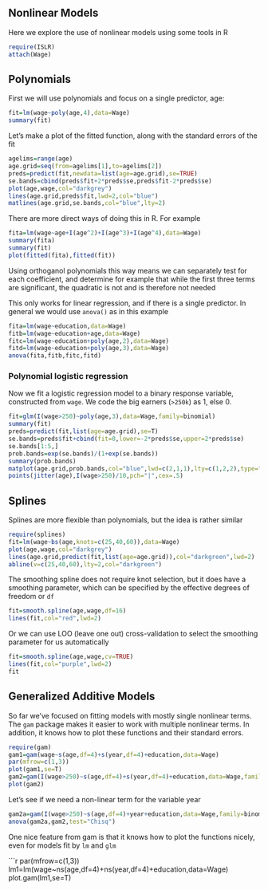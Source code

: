 Nonlinear Models
--------------------------------------------
Here we explore the use of nonlinear models using some tools in R

```r
require(ISLR)
attach(Wage)
```

Polynomials
----------------------
First we will use polynomials and focus on a single predictor, age:

```r
fit=lm(wage~poly(age,4),data=Wage)
summary(fit)
```
Let's make a plot of the fitted function, along with the standard errors of the fit

```r
agelims=range(age)
age.grid=seq(from=agelims[1],to=agelims[2])
preds=predict(fit,newdata=list(age=age.grid),se=TRUE)
se.bands=cbind(preds$fit+2*preds$se,preds$fit-2*preds$se)
plot(age,wage,col="darkgrey")
lines(age.grid,preds$fit,lwd=2,col="blue")
matlines(age.grid,se.bands,col="blue",lty=2)
```
There are more direct ways of doing this in R. For example
```r
fita=lm(wage~age+I(age^2)+I(age^3)+I(age^4),data=Wage)
summary(fita)
summary(fit)
plot(fitted(fita),fitted(fit))
```
Using orthoganol polynomials this way means we can separately test for each coefficient, and determine for example
that while the first three terms are significant, the quadratic is not and is therefore not needed

This only works for linear regression, and if there is a single predictor. In general we would use `anova()` as in this 
example

```r
fita=lm(wage~education,data=Wage)
fitb=lm(wage~education+age,data=Wage)
fitc=lm(wage~education+poly(age,2),data=Wage)
fitd=lm(wage~education+poly(age,3),data=Wage)
anova(fita,fitb,fitc,fitd)
```
### Polynomial logistic regression

Now we fit a logistic regression model to a binary response variable, constructed from `wage`. We code the big earners (`>250k`) as 1, else 0. 

```r
fit=glm(I(wage>250)~poly(age,3),data=Wage,family=binomial)
summary(fit)
preds=predict(fit,list(age=age.grid),se=T)
se.bands=preds$fit+cbind(fit=0,lower=-2*preds$se,upper=2*preds$se)
se.bands[1:5,]
prob.bands=exp(se.bands)/(1+exp(se.bands))
summary(prob.bands)
matplot(age.grid,prob.bands,col="blue",lwd=c(2,1,1),lty=c(1,2,2),type="l",ylim=c(0,.1))
points(jitter(age),I(wage>250)/10,pch="|",cex=.5)
```

Splines
--------
Splines are more flexible than polynomials, but the idea is rather similar

```r
require(splines)
fit=lm(wage~bs(age,knots=c(25,40,60)),data=Wage)
plot(age,wage,col="darkgrey")
lines(age.grid,predict(fit,list(age=age.grid)),col="darkgreen",lwd=2)
abline(v=c(25,40,60),lty=2,col="darkgreen")
```
The smoothing spline does not require knot selection, but it does have a smoothing parameter, which can be specified by the effective degrees of freedom or `df`
```r
fit=smooth.spline(age,wage,df=16)
lines(fit,col="red",lwd=2)
```
Or we can use LOO (leave one out) cross-validation to select the smoothing parameter for us automatically
```r
fit=smooth.spline(age,wage,cv=TRUE)
lines(fit,col="purple",lwd=2)
fit
```

Generalized Additive Models
---------------------------
So far we've focused on fitting models with mostly single nonlinear terms.
The `gam` package makes it easier to work with multiple nonlinear terms. In addition, it knows how to plot these functions and their standard errors.

```r
require(gam)
gam1=gam(wage~s(age,df=4)+s(year,df=4)+education,data=Wage)
par(mfrow=c(1,3))
plot(gam1,se=T)
gam2=gam(I(wage>250)~s(age,df=4)+s(year,df=4)+education,data=Wage,family=binomial)
plot(gam2)
```

Let's see if we need a non-linear term for the variable year

```r
gam2a=gam(I(wage>250)~s(age,df=4)+year+education,data=Wage,family=binomial)
anova(gam2a,gam2,test="Chisq")
```

One nice feature from gam is that it knows how to plot the functions nicely, even for models fit by `lm` and `glm`

```r
par(mfrow=c(1,3))
lm1=lm(wage~ns(age,df=4)+ns(year,df=4)+education,data=Wage)
plot.gam(lm1,se=T)
